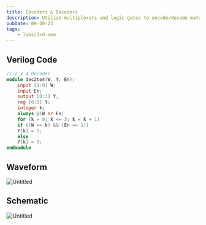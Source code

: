 ```yaml
---
title: Encoders & Decoders
description: Utilize multiplexers and logic gates to encode/decode material.
pubDate: 09-20-23
tags:
	- labs/3rd-sem
---
```


## Verilog Code

```verilog
// 2 x 4 Decoder
module dec2to4(W, Y, En);
    input [1:0] W;
    input En;
    output [0:3] Y;
    reg [0:3] Y;
    integer k;
    always @(W or En)
    for (k = 0; k <= 3; k = k + 1)
    if ((W == k) && (En == 1))
    Y[k] = 1;
    else
    Y[k] = 0;
endmodule
```

## Waveform

![Untitled](https://prod-files-secure.s3.us-west-2.amazonaws.com/da3a4f3a-a694-4c1d-bcb4-b25d50a7db8e/d27f23ac-b667-494c-b900-971ba05fab9b/Untitled.png)

## Schematic

![Untitled](https://prod-files-secure.s3.us-west-2.amazonaws.com/da3a4f3a-a694-4c1d-bcb4-b25d50a7db8e/8eaec01c-e57f-4e58-b056-e9bb68a7b35c/Untitled.png)
